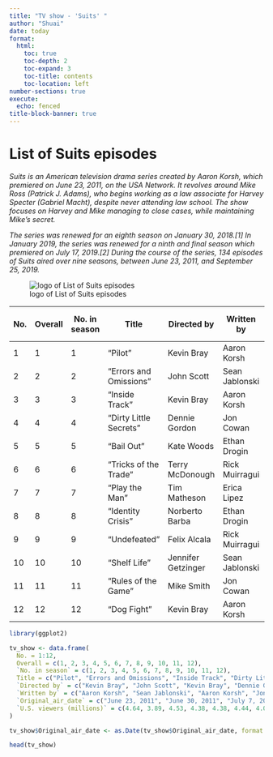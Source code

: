 ```yaml
---
title: "TV show - 'Suits' "
author: "Shuai"
date: today
format: 
  html:
    toc: true
    toc-depth: 2
    toc-expand: 3
    toc-title: contents
    toc-location: left
number-sections: true
execute:
  echo: fenced
title-block-banner: true
---
```


# List of Suits episodes

*Suits is an American television drama series created by Aaron Korsh, which premiered on June 23, 2011, on the USA Network. It revolves around Mike Ross (Patrick J. Adams), who begins working as a law associate for Harvey Specter (Gabriel Macht), despite never attending law school. The show focuses on Harvey and Mike managing to close cases, while maintaining Mike's secret.*

*The series was renewed for an eighth season on January 30, 2018.[1] In January 2019, the series was renewed for a ninth and final season which premiered on July 17, 2019.[2] During the course of the series, 134 episodes of Suits aired over nine seasons, between June 23, 2011, and September 25, 2019. *


![logo of List of Suits episodes](https://cdn.freebiesupply.com/logos/large/2x/suits-logo-png-transparent.png)

| No. | Overall | No. in season | Title                  | Directed by        | Written by      | Original air date | U.S. viewers (millions) |
|-----|---------|---------------|------------------------|--------------------|-----------------|-------------------|-------------------------|
| 1   | 1       | 1             | "Pilot"                | Kevin Bray         | Aaron Korsh     | June 23, 2011     | 4.64[3]                 |
| 2   | 2       | 2             | "Errors and Omissions" | John Scott         | Sean Jablonski  | June 30, 2011     | 3.89[4]                 |
| 3   | 3       | 3             | "Inside Track"         | Kevin Bray         | Aaron Korsh     | July 7, 2011      | 4.53[5]                 |
| 4   | 4       | 4             | "Dirty Little Secrets" | Dennie Gordon      | Jon Cowan       | July 14, 2011     | 4.38[6]                 |
| 5   | 5       | 5             | "Bail Out"             | Kate Woods         | Ethan Drogin    | July 21, 2011     | 4.38[7]                 |
| 6   | 6       | 6             | "Tricks of the Trade"  | Terry McDonough    | Rick Muirragui  | July 28, 2011     | 4.44[8]                 |
| 7   | 7       | 7             | "Play the Man"         | Tim Matheson       | Erica Lipez     | August 4, 2011    | 4.03[9]                 |
| 8   | 8       | 8             | "Identity Crisis"      | Norberto Barba     | Ethan Drogin    | August 11, 2011   | 3.96[10]                |
| 9   | 9       | 9             | "Undefeated"           | Felix Alcala       | Rick Muirragui  | August 18, 2011   | 4.45[11]                |
| 10  | 10      | 10            | "Shelf Life"           | Jennifer Getzinger | Sean Jablonski  | August 25, 2011   | 3.82[12]                |
| 11  | 11      | 11            | "Rules of the Game"    | Mike Smith         | Jon Cowan       | September 1, 2011 | 3.96[13]                |
| 12  | 12      | 12            | "Dog Fight"            | Kevin Bray         | Aaron Korsh     | September 8, 2011 | 3.47[14]                |


```r
library(ggplot2)
```

```r
tv_show <- data.frame(
  No. = 1:12,
  Overall = c(1, 2, 3, 4, 5, 6, 7, 8, 9, 10, 11, 12),
  `No. in season` = c(1, 2, 3, 4, 5, 6, 7, 8, 9, 10, 11, 12),
  Title = c("Pilot", "Errors and Omissions", "Inside Track", "Dirty Little Secrets", "Bail Out", "Tricks of the Trade", "Play the Man", "Identity Crisis", "Undefeated", "Shelf Life", "Rules of the Game", "Dog Fight"),
  `Directed by` = c("Kevin Bray", "John Scott", "Kevin Bray", "Dennie Gordon", "Kate Woods", "Terry McDonough", "Tim Matheson", "Norberto Barba", "Felix Alcala", "Jennifer Getzinger", "Mike Smith", "Kevin Bray"),
  `Written by` = c("Aaron Korsh", "Sean Jablonski", "Aaron Korsh", "Jon Cowan", "Ethan Drogin", "Rick Muirragui", "Erica Lipez", "Ethan Drogin", "Rick Muirragui", "Sean Jablonski", "Jon Cowan", "Aaron Korsh"),
  `Original_air_date` = c("June 23, 2011", "June 30, 2011", "July 7, 2011", "July 14, 2011", "July 21, 2011", "July 28, 2011", "August 4, 2011", "August 11, 2011", "August 18, 2011", "August 25, 2011", "September 1, 2011", "September 8, 2011"),
  `U.S. viewers (millions)` = c(4.64, 3.89, 4.53, 4.38, 4.38, 4.44, 4.03, 3.96, 4.45, 3.82, 3.96, 3.47)
)
```


```r

tv_show$Original_air_date <- as.Date(tv_show$Original_air_date, format = "%B %d, %Y")

head(tv_show)
```



